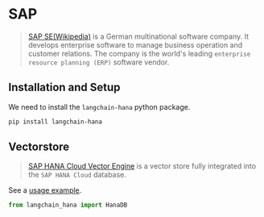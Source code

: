 # SAP

>[SAP SE(Wikipedia)](https://www.sap.com/about/company.html) is a German multinational 
> software company. It develops enterprise software to manage business operation and 
> customer relations. The company is the world's leading 
> `enterprise resource planning (ERP)` software vendor.

## Installation and Setup

We need to install the `langchain-hana` python package.

```bash
pip install langchain-hana
```

## Vectorstore

>[SAP HANA Cloud Vector Engine](https://help.sap.com/docs/hana-cloud-database/sap-hana-cloud-sap-hana-database-vector-engine-guide/sap-hana-cloud-sap-hana-database-vector-engine-guide) is 
> a vector store fully integrated into the `SAP HANA Cloud` database.

See a [usage example](/docs/integrations/vectorstores/sap_hanavector).

```python
from langchain_hana import HanaDB
```
